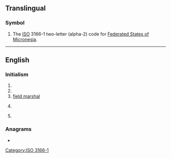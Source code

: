 {{also|fm|Fm|.fm|f.m.|F&M}}
==Translingual==

===Symbol===
{{head|mul|symbol}}

# The [[ISO]] 3166-1 two-letter (alpha-2) code for [[Federated States of Micronesia]].

[[Category:ISO 3166-1]]

----

==English==

===Initialism===
{{rfc-header|Initialism}}
{{head|en|initialism}}

# {{initialism of|lang=en|frequency modulation}}
# {{abbreviation of|lang=en|FM radio}}
# [[field marshal]]
# {{lb|en|construction|insurance}} {{w|Factory Mutual}}
# {{abbreviation of|lang=en|finance minister}}

===Anagrams===
* {{anagrams|en|M-F|MF}}